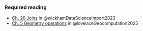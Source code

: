 ### Required reading

<!-- TODO: Consider moving this reading on Joins to the session on tidy data -->
-   [Ch. 20 Joins](https://r4ds.hadley.nz/joins) in @wickhamDataScienceImport2023
-   [Ch. 5 Geometry operations](https://r.geocompx.org/geometry-operations) in @lovelaceGeocomputation2025
